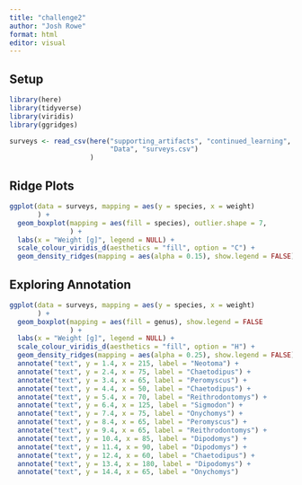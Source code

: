```yaml
---
title: "challenge2"
author: "Josh Rowe"
format: html
editor: visual
---
```


## Setup

```r

library(here)
library(tidyverse)
library(viridis)
library(ggridges)

surveys <- read_csv(here("supporting_artifacts", "continued_learning", "revisions",
                         "Data", "surveys.csv")
                    )

```

## Ridge Plots

```r

ggplot(data = surveys, mapping = aes(y = species, x = weight)
       ) + 
  geom_boxplot(mapping = aes(fill = species), outlier.shape = 7, 
               ) +
  labs(x = "Weight [g]", legend = NULL) + 
  scale_colour_viridis_d(aesthetics = "fill", option = "C") + 
  geom_density_ridges(mapping = aes(alpha = 0.15), show.legend = FALSE)

```

## Exploring Annotation

```r

ggplot(data = surveys, mapping = aes(y = species, x = weight)
       ) + 
  geom_boxplot(mapping = aes(fill = genus), show.legend = FALSE 
               ) +
  labs(x = "Weight [g]", legend = NULL) + 
  scale_colour_viridis_d(aesthetics = "fill", option = "H") + 
  geom_density_ridges(mapping = aes(alpha = 0.25), show.legend = FALSE) + 
  annotate("text", y = 1.4, x = 215, label = "Neotoma") + 
  annotate("text", y = 2.4, x = 75, label = "Chaetodipus") + 
  annotate("text", y = 3.4, x = 65, label = "Peromyscus") + 
  annotate("text", y = 4.4, x = 50, label = "Chaetodipus") + 
  annotate("text", y = 5.4, x = 70, label = "Reithrodontomys") + 
  annotate("text", y = 6.4, x = 125, label = "Sigmodon") + 
  annotate("text", y = 7.4, x = 75, label = "Onychomys") + 
  annotate("text", y = 8.4, x = 65, label = "Peromyscus") + 
  annotate("text", y = 9.4, x = 65, label = "Reithrodontomys") + 
  annotate("text", y = 10.4, x = 85, label = "Dipodomys") + 
  annotate("text", y = 11.4, x = 90, label = "Dipodomys") + 
  annotate("text", y = 12.4, x = 60, label = "Chaetodipus") + 
  annotate("text", y = 13.4, x = 180, label = "Dipodomys") + 
  annotate("text", y = 14.4, x = 65, label = "Onychomys")

```
